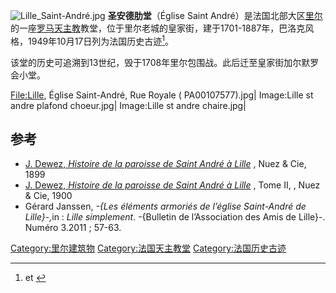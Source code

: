 [[File:Lille_Saint-André.jpg|right]]
'''圣安德肋堂'''（Église Saint André）是法国北部大区[[里尔|里尔]]的一座[[罗马天主教|罗马天主教]]教堂，位于里尔老城的皇家街，建于1701-1887年，巴洛克风格，1949年10月17日列为法国历史古迹<ref name=merimee>{{Mérimée|PA00107577}} et {{Mérimée|IA59001592}}</ref>。

该堂的历史可追溯到13世纪，毁于1708年里尔包围战。此后迁至皇家街加尔默罗会小堂。
<gallery>
File:Lille, Église Saint-André, Rue Royale ( PA00107577).jpg|
Image:Lille st andre plafond choeur.jpg|
Image:Lille st andre chaire.jpg|
</gallery>

==参考==
<references />
* [http://nordnum.univ-lille3.fr/medias/customer_198/590092101/00013.815_000/00013.815_001.pdf J. Dewez, ''Histoire de la paroisse de Saint André à Lille''] {{Wayback|url=http://nordnum.univ-lille3.fr/medias/customer_198/590092101/00013.815_000/00013.815_001.pdf |date=20160303231520 }}, Nuez & Cie, 1899
* [http://nordnum.univ-lille3.fr/medias/customer_198/590092101/00013.815_000/00013.815_002.pdf J. Dewez, ''Histoire de la paroisse de Saint André à Lille''] {{Wayback|url=http://nordnum.univ-lille3.fr/medias/customer_198/590092101/00013.815_000/00013.815_002.pdf |date=20160303172242 }}, Tome II, , Nuez & Cie, 1900
* Gérard Janssen, ''-{Les éléments armoriés de l’église Saint-André de Lille}-, ''in : ''Lille simplement''. -{Bulletin de l’Association des Amis de Lille}-. Numéro 3.2011 ; 57-63.
[[Category:里尔建筑物|Category:里尔建筑物]]
[[Category:法国天主教堂|Category:法国天主教堂]]
[[Category:法国历史古迹|Category:法国历史古迹]]